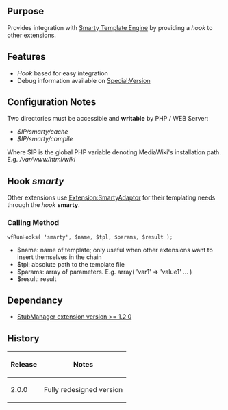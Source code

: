 {{Extension
|name        = SmartyAdaptor
|status      = beta
|author      = [[user:jldupont|Jean-Lou Dupont]]
|image       =
|version     = 1.0.0
|update      =
|mediawiki   = 1.11 (should work on other versions)
|download    = [http://mediawiki.googlecode.com/svn/trunk/extensions/SmartyAdaptor/ SVN]
|readme      =
|changelog   = See SVN ($Id$)
|description = 
|parameters  =
|rights      =
|example     =
}}
== Purpose ==
Provides integration with [http://smarty.net/ Smarty Template Engine] by providing a ''hook'' to other extensions.

== Features ==
* ''Hook'' based for easy integration
* Debug information available on [[Special:Version]]

== Configuration Notes ==
Two directories must be accessible and '''writable''' by PHP / WEB Server:
* ''$IP/smarty/cache'' 
* ''$IP/smarty/compile''
Where $IP is the global PHP variable denoting MediaWiki's installation path. E.g. ''/var/www/html/wiki''

== Hook ''smarty'' ==
Other extensions use [[Extension:SmartyAdaptor]] for their templating needs through the ''hook'' '''smarty'''.

=== Calling Method ===
<pre>wfRunHooks( 'smarty', $name, $tpl, $params, $result );</pre>
* $name: name of template; only useful when other extensions want to insert themselves in the chain
* $tpl: absolute path to the template file
* $params: array of parameters. E.g. array( 'var1' => 'value1' ... )
* $result: result

<!--{{
== Example ==
[[{{FULLPAGENAMEE}}/Tests]]
}}-->

== Dependancy ==
* [[Extension:StubManager|StubManager extension version >= 1.2.0 ]]
{{Pear|SmartyAdaptor}}

== History ==
{|border=1
! Release !! Notes
|-
| 2.0.0 || Fully redesigned version
|}

